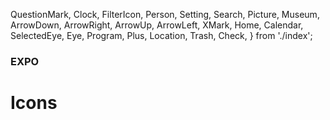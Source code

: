   QuestionMark,
  Clock,
  FilterIcon,
  Person,
  Setting,
  Search,
  Picture,
  Museum,
  ArrowDown,
  ArrowRight,
  ArrowUp,
  ArrowLeft,
  XMark,
  Home,
  Calendar,
  SelectedEye,
  Eye,
  Program,
  Plus,
  Location,
  Trash,
  Check,
} from './index';

### EXPO

# Icons

<div
  style={{
    border: '0.2rem dashed #A2C7FF',
    borderRadius: '0.5rem',
    padding: '1rem',
    display: 'flex',
    justifyContent: 'space-around',
    alignItems: 'center',
    background: '#FFF',
  }}
>
  <QuestionMark />
  <Clock />
  <FilterIcon />
  <Person />
  <Setting />
  <Search />
  <Picture />
  <Museum />
  <ArrowDown />
  <ArrowRight />
  <ArrowUp />
  <ArrowLeft />
  <XMark />
  <Home />
  <Calendar />
  <SelectedEye />
  <Eye />
  <Program />
  <Plus />
  <Location />
  <Trash />
  <Check />
</div>
